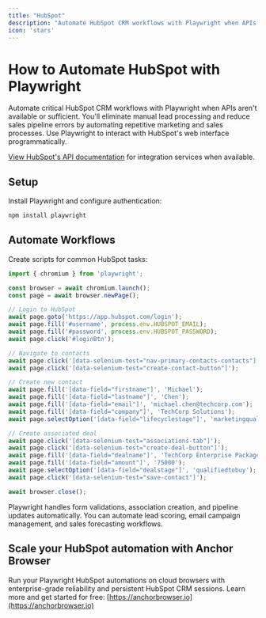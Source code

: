```yaml
---
title: "HubSpot"
description: "Automate HubSpot CRM workflows with Playwright when APIs aren't available."
icon: 'stars'
---
```


# How to Automate HubSpot with Playwright

Automate critical HubSpot CRM workflows with Playwright when APIs aren't available or sufficient. You'll eliminate manual lead processing and reduce sales pipeline errors by automating repetitive marketing and sales processes. Use Playwright to interact with HubSpot's web interface programmatically.

[View HubSpot's API documentation](https://developers.hubspot.com/docs/api/overview) for integration services when available.

## Setup

Install Playwright and configure authentication:

```bash
npm install playwright
```


## Automate Workflows

Create scripts for common HubSpot tasks:

```JavaScript
import { chromium } from 'playwright';

const browser = await chromium.launch();
const page = await browser.newPage();

// Login to HubSpot
await page.goto('https://app.hubspot.com/login');
await page.fill('#username', process.env.HUBSPOT_EMAIL);
await page.fill('#password', process.env.HUBSPOT_PASSWORD);
await page.click('#loginBtn');

// Navigate to contacts
await page.click('[data-selenium-test="nav-primary-contacts-contacts"]');
await page.click('[data-selenium-test="create-contact-button"]');

// Create new contact
await page.fill('[data-field="firstname"]', 'Michael');
await page.fill('[data-field="lastname"]', 'Chen');
await page.fill('[data-field="email"]', 'michael.chen@techcorp.com');
await page.fill('[data-field="company"]', 'TechCorp Solutions');
await page.selectOption('[data-field="lifecyclestage"]', 'marketingqualifiedlead');

// Create associated deal
await page.click('[data-selenium-test="associations-tab"]');
await page.click('[data-selenium-test="create-deal-button"]');
await page.fill('[data-field="dealname"]', 'TechCorp Enterprise Package');
await page.fill('[data-field="amount"]', '75000');
await page.selectOption('[data-field="dealstage"]', 'qualifiedtobuy');
await page.click('[data-selenium-test="save-contact"]');

await browser.close();
```

Playwright handles form validations, association creation, and pipeline updates automatically. You can automate lead scoring, email campaign management, and sales forecasting workflows.


## Scale your HubSpot automation with Anchor Browser

Run your Playwright HubSpot automations on cloud browsers with enterprise-grade reliability and persistent HubSpot CRM sessions. Learn more and get started for free: [https://anchorbrowser.io](https://anchorbrowser.io)
